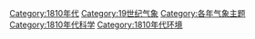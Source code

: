 [[Category:1810年代|Category:1810年代]]
[[Category:19世纪气象|Category:19世纪气象]]
[[Category:各年气象主题|Category:各年气象主题]]
[[Category:1810年代科学|Category:1810年代科学]]
[[Category:1810年代环境|Category:1810年代环境]]